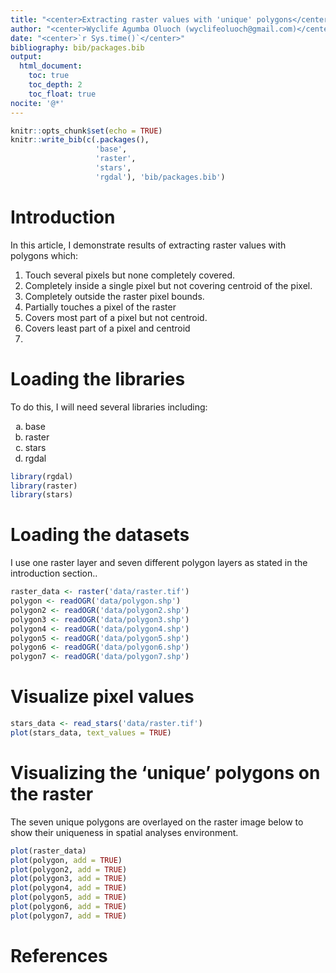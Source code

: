 ```yaml
---
title: "<center>Extracting raster values with 'unique' polygons</center>"
author: "<center>Wyclife Agumba Oluoch (wyclifeoluoch@gmail.com)</center>"
date: "<center>`r Sys.time()`</center>"
bibliography: bib/packages.bib
output: 
  html_document:
    toc: true
    toc_depth: 2
    toc_float: true
nocite: '@*'
---
```


```r
knitr::opts_chunk$set(echo = TRUE)
knitr::write_bib(c(.packages(),
                   'base',
                   'raster',
                   'stars',
                   'rgdal'), 'bib/packages.bib')
```
# Introduction

In this article, I demonstrate results of extracting raster values with polygons which:

1. Touch several pixels but none completely covered.
2. Completely inside a single pixel but not covering centroid of the pixel.
3. Completely outside the raster pixel bounds.
4. Partially touches a pixel of the raster
5. Covers most part of a pixel but not centroid.
6. Covers least part of a pixel and centroid
7.

# Loading the libraries

To do this, I will need several libraries including:

a. base
b. raster
c. stars
d. rgdal

```r
library(rgdal)
library(raster)
library(stars)

```
# Loading the datasets

I use one raster layer and seven different polygon layers as stated in the introduction section..

```r
raster_data <- raster('data/raster.tif')
polygon <- readOGR('data/polygon.shp')
polygon2 <- readOGR('data/polygon2.shp')
polygon3 <- readOGR('data/polygon3.shp')
polygon4 <- readOGR('data/polygon4.shp')
polygon5 <- readOGR('data/polygon5.shp')
polygon6 <- readOGR('data/polygon6.shp')
polygon7 <- readOGR('data/polygon7.shp')
```

# Visualize pixel values

```r
stars_data <- read_stars('data/raster.tif')
plot(stars_data, text_values = TRUE)
```

# Visualizing the 'unique' polygons on the raster

The seven unique polygons are overlayed on the raster image below to show their uniqueness in spatial analyses environment.

```r
plot(raster_data)
plot(polygon, add = TRUE)
plot(polygon2, add = TRUE)
plot(polygon3, add = TRUE)
plot(polygon4, add = TRUE)
plot(polygon5, add = TRUE)
plot(polygon6, add = TRUE)
plot(polygon7, add = TRUE)
```


# References

